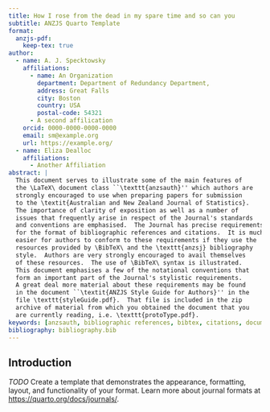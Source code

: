 ```yaml
---
title: How I rose from the dead in my spare time and so can you
subtitle: ANZJS Quarto Template
format:
  anzjs-pdf:
    keep-tex: true  
author:
  - name: A. J. Specktowsky
    affiliations:
      - name: An Organization
        department: Department of Redundancy Department,
        address: Great Falls
        city: Boston
        country: USA
        postal-code: 54321
      - A second affilication
    orcid: 0000-0000-0000-0000
    email: sm@example.org
    url: https://example.org/
  - name: Eliza Dealloc
    affiliations:
      - Another Affiliation
abstract: |
  This document serves to illustrate some of the main features of
  the \LaTeX\ document class ``\texttt{anzsauth}'' which authors are
  strongly encouraged to use when preparing papers for submission
  to the \textit{Australian and New Zealand Journal of Statistics}.
  The importance of clarity of exposition as well as a number of
  issues that frequently arise in respect of the Journal's standards
  and conventions are emphasised.  The Journal has precise requirements
  for the format of bibliographic references and citations.  It is much
  easier for authors to conform to these requirements if they use the
  resources provided by \BibTeX\ and the \texttt{anzsj} bibliography
  style.  Authors are very strongly encouraged to avail themselves
  of these resources.  The use of \BibTeX\ syntax is illustrated.
  This document emphasises a few of the notational conventions that
  form an important part of the Journal's stylistic requirements.
  A great deal more material about these requirements may be found
  in the document ``\textit{ANZJS Style Guide for Authors}'' in the
  file \texttt{styleGuide.pdf}.  That file is included in the zip
  archive of material from which you obtained the document that you
  are currently reading, i.e. \texttt{protoType.pdf}.
keywords: [anzsauth, bibliographic references, bibtex, citations, document class, notational conventions, style guide]
bibliography: bibliography.bib  
---
```


## Introduction {#sec-intro}

*TODO* Create a template that demonstrates the appearance, formatting, layout, and functionality of your format. Learn more about journal formats at <https://quarto.org/docs/journals/>.



